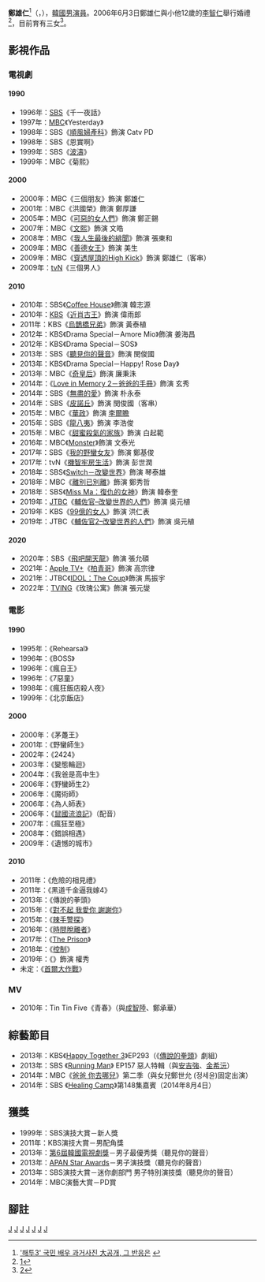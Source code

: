 {{lead section|time=2014-11-02T02:55:18+00:00}}
{{trivia|time=2014-11-02T02:55:18+00:00}}
{{藝人
|姓名 = 鄭雄仁
|類型 = 男演員
|圖片 = Jung_Woong-in_in_Dec_2019_(Revised).png
|圖片尺寸 = 
|圖片簡介 = 
|本名 =
|外文名 = 정웅인
|外文 = ko
|羅馬拼音 = Jung Woong-in
|英文名 =
|暱稱 =
|其他藝名 =
|國籍 = {{KOR}}
|民族 =
|籍貫 =
|出生日期 = {{Birth date and age|1971|1|20}}
|出生地點 = {{KOR}}[[忠淸北道|忠淸北道]][[堤川市|堤川市]]
|職業 = [[演員|演員]]
|語言 = [[韓語|韓語]]、[[日語|日語]]
|教育程度 = [[首爾藝術大學|首爾藝術大學]]演劇系
|宗教信仰 =
|配偶 = {{marriage|李智仁|2006}}
|兒女 = 3女
|父母 =
|出道地點 =
|出道作 = 《[[千一夜話|千一夜話]]》
|出道日期 = 1996年
|代表作 =
|活躍年代 =
|唱片公司 =
|經紀公司 = Curo Holdings
|網站 =
|相關團體 =
|獎項 =
|IMDb =
|現任成員 =
|過往成員 =
}}

'''鄭雄仁'''<ref>[http://news.nate.com/view/20130405n12824 '해투3' 국민 배우 과거사진 大공개, 그 반응은] {{Wayback|url=http://news.nate.com/view/20130405n12824 |date=20190614061423 }}{{ko}}</ref>（{{lang-ko|'''정웅인'''}}，{{bd|1971年|1月20日}}），[[韓國|韓國]][[男演員|男演員]]。2006年6月3日鄭雄仁與小他12歲的[[李智仁|李智仁]]舉行婚禮<ref>[http://blog.xuite.net/miumiu11172003/happy/210444904]</ref>，目前育有三女<ref>[http://www.koreastardaily.com/tc/news/67426]</ref>。

== 影視作品 ==

=== 電視劇 ===

==== 1990 ====
*1996年：[[SBS_(韓國)|SBS]]《千一夜話》
*1997年：[[文化廣播公司|MBC]]《Yesterday》
*1998年：SBS《[[順風婦產科|順風婦產科]]》飾演 Catv PD
*1998年：SBS《恩實啊》
*1999年：SBS《[[波濤|波濤]]》
*1999年：MBC《菊熙》

==== 2000 ====
*2000年：MBC《三個朋友》飾演 鄭雄仁
*2001年：MBC《洪國榮》飾演 鄭厚謙
*2005年：MBC《[[可惡的女人們|可惡的女人們]]》飾演 鄭正錫
*2007年：MBC《[[文熙|文熙]]》飾演 文皓
*2008年：MBC《[[我人生最後的緋聞|我人生最後的緋聞]]》飾演 張東和
*2009年：MBC《[[善德女王_(韓國電視劇)|善德女王]]》飾演 美生
*2009年：MBC《[[穿透屋頂的High_Kick|穿透屋頂的High Kick]]》飾演 鄭雄仁（客串）
*2009年：[[tvN|tvN]]《三個男人》

==== 2010 ====
*2010年：SBS《[[Coffee_House|Coffee House]]》飾演 韓志源
*2010年：[[韓國廣播公司|KBS]]《[[近肖古王_(電視劇)|近肖古王]]》飾演 偉雨郎
*2011年：KBS《[[烏鵲橋兄弟|烏鵲橋兄弟]]》飾演 黃泰植
*2012年：KBS《Drama Special－Amore Mio》飾演 姜海昌
*2012年：KBS《Drama Special－SOS》
*2013年：SBS《[[聽見你的聲音|聽見你的聲音]]》飾演 閔俊國
*2013年：KBS《Drama Special－Happy! Rose Day》
*2013年：MBC《[[奇皇后_(電視劇)|奇皇后]]》飾演 廉秉洙
*2014年：《[[Love_in_Memory#第二季|Love in Memory 2－爸爸的手冊]]》飾演 玄秀
*2014年：SBS《[[無盡的愛_(2014年電視劇)|無盡的愛]]》飾演 朴永泰
*2014年：SBS《[[皮諾丘_(電視劇)|皮諾丘]]》飾演 閔俊國（客串）
*2015年：MBC《[[華政|華政]]》飾演 [[李爾瞻|李爾瞻]]
*2015年：SBS《[[龍八夷|龍八夷]]》飾演 李浩俊
*2015年：MBC《[[甜蜜殺氣的家族|甜蜜殺氣的家族]]》飾演 白起範
*2016年：MBC《[[Monster_(電視劇)|Monster]]》飾演 文泰光
*2017年：SBS《[[我的野蠻女友_(韓國電視劇)|我的野蠻女友]]》飾演 鄭基俊
*2017年：tvN《[[機智牢房生活|機智牢房生活]]》飾演 彭世潤
*2018年：SBS《[[Switch－改變世界|Switch－改變世界]]》飾演 琴泰雄
*2018年：MBC《[[離別已別離|離別已別離]]》飾演 鄭秀哲
*2018年：SBS《[[Miss_Ma：復仇的女神|Miss Ma：復仇的女神]]》飾演 韓泰奎
*2019年：[[JTBC|JTBC]]《[[輔佐官–改變世界的人們|輔佐官–改變世界的人們]]》飾演 吳元植
*2019年：KBS《[[99億的女人|99億的女人]]》飾演 洪仁表
*2019年：JTBC《[[輔佐官2–改變世界的人們|輔佐官2–改變世界的人們]]》飾演 吳元植

==== 2020 ====
*2020年：SBS《[[飛吧開天龍|飛吧開天龍]]》飾演 張允碩
*2021年：[[Apple_TV+|Apple TV+]]《[[柏青哥_(電視劇)|柏青哥]]》飾演 高宗律
*2021年：JTBC《[[IDOL：The_Coup|IDOL：The Coup]]》飾演 馬振宇
*2022年：[[TVING|TVING]]《玫瑰公寓》飾演 張元燮

=== 電影 ===

==== 1990 ====
*1995年：《Rehearsal》
*1996年：《BOSS》
*1996年：《瘋自王》
*1996年：《7惡童》
*1998年：《瘋狂飯店殺人夜》
*1999年：《北京飯店》

==== 2000 ====
*2000年：《茅躉王》
*2001年：《野蠻師生》
*2002年：《2424》
*2003年：《變態輪迴》
*2004年：《我爸是高中生》
*2006年：《野蠻師生2》
*2006年：《魔術師》
*2006年：《為人師表》
*2006年：《[[鼠國流浪記|鼠國流浪記]]》（配音）
*2007年：《瘋狂至極》
*2008年：《錯誤相遇》
*2009年：《遺憾的城市》

==== 2010 ====
*2011年：《危險的相見禮》
*2011年：《黑道千金逼我嫁4》
*2013年：《傳說的拳頭》
*2015年：《[[對不起_我愛你_謝謝你|對不起 我愛你 謝謝你]]》
*2015年：《[[辣手警探|辣手警探]]》
*2016年：《[[時間脫離者|時間脫離者]]》
*2017年：《[[The_Prison|The Prison]]》
*2018年：《[[控制_(韓國電影)|控制]]》
*2019年：《{{link-ko|最普通的戀愛|가장보통의 연애}}》飾演 權秀
*未定：《[[首爾大作戰|首爾大作戰]]》

=== MV ===
*2010年：Tin Tin Five《青春》（與[[成智陸|成智陸]]、鄭承華）

== 綜藝節目 ==
*2013年：KBS《[[歡樂在一起|Happy Together 3]]》EP293（《[[傳說的拳頭|傳說的拳頭]]》劇組）
*2013年：SBS 《[[Running_Man|Running Man]]》 EP157 惡人特輯（與[[安吉強|安吉強]]、[[金希沅|金希沅]]）
*2014年：MBC《[[爸爸_你去哪兒|爸爸 你去哪兒]]》第二季（與女兒鄭世允 (정세윤)固定出演）
*2014年：SBS 《[[Healing_Camp|Healing Camp]]》第148集嘉賓（2014年8月4日）

== 獲獎 ==
*1999年：SBS演技大賞－新人獎
*2011年：KBS演技大賞－男配角獎
*2013年：[[韓國電視劇節#第六屆（2013年）|第6屆韓國電視劇獎]]－男子最優秀獎（聽見你的聲音）
*2013年：[[大田電視劇節#第二屆|APAN Star Awards]]－男子演技獎（聽見你的聲音）
*2013年：SBS演技大賞－迷你劇部門 男子特別演技獎（聽見你的聲音）
*2014年：MBC演藝大賞－PD賞

== 腳註 ==
{{reflist}}

{{Curo Holdings}}
{{韓國電視劇獎男子最優秀賞}} 
[[Category:韓國電視演員|J]]
[[Category:韓國電影演員|J]]
[[Category:韓國舞台演員|J]]
[[Category:首爾藝術大學校友|J]]
[[Category:忠清北道出身人物|J]]
[[Category:堤川市出身人物|J]]
[[Category:鄭姓|J]]